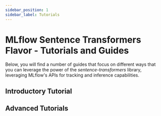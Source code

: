 ```yaml
---
sidebar_position: 1
sidebar_label: Tutorials
---
```



# MLflow Sentence Transformers Flavor - Tutorials and Guides

Below, you will find a number of guides that focus on different ways that you can leverage the power of the _sentence-transformers_ library, leveraging MLflow's
APIs for tracking and inference capabilities.

## Introductory Tutorial

<CardGroup>
  <PageCard headerText="Sentence Transformers Quickstart" link="/ml/deep-learning/sentence-transformers/tutorials/quickstart/sentence-transformers-quickstart/" text="Learn the very basics of using the Sentence Transformers package with MLflow to generate sentence embeddings from a logged model in both native and generic Python function formats." />
</CardGroup>

## Advanced Tutorials

<CardGroup>
  <PageCard headerText="Semantic Similarity Tutorial" link="/ml/deep-learning/sentence-transformers/tutorials/semantic-similarity/semantic-similarity-sentence-transformers/" text="Learn how to leverage sentence embeddings to determine similarity scores between two sentences." />
  <PageCard headerText="Semantic Search Tutorial" link="/ml/deep-learning/sentence-transformers/tutorials/semantic-search/semantic-search-sentence-transformers/" text="Learn how to use sentence embeddings to find the most similar embedding within a corpus of text." />
  <PageCard headerText="Paraphrase Mining Tutorial" link="/ml/deep-learning/sentence-transformers/tutorials/paraphrase-mining/paraphrase-mining-sentence-transformers/" text="Explore the power of paraphrase mining to identify semantically similar sentences in a corpus of text." />
</CardGroup>

